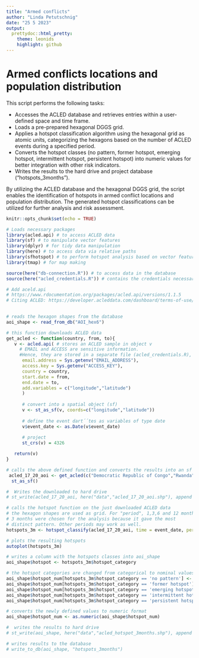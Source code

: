 ```yaml
---
title: "Armed conflicts"
author: "Linda Petutschnig"
date: "25 5 2023"
output:
  prettydoc::html_pretty:
    theme: leonids
    highlight: github
---
```

# Armed conflicts locations and population distribution  

This script performs the following tasks:

- Accesses the ACLED database and retrieves entries within a user-defined space and time frame.
- Loads a pre-prepared hexagonal DGGS grid.
- Applies a hotspot classification algorithm using the hexagonal grid as atomic units, categorizing the hexagons based on the number of ACLED events during a specified period.
- Converts the hotspot classes (no pattern, former hotspot, emerging hotspot, intermittent hotspot, persistent hotspot) into numeric values for better integration with other risk indicators.
- Writes the results to the hard drive and project database ("hotspots_3months").

By utilizing the ACLED database and the hexagonal DGGS grid, the script enables the identification of hotspots in armed conflict locations and population distribution. The generated hotspot classifications can be utilized for further analysis and risk assessment.
 
```r
knitr::opts_chunk$set(echo = TRUE)
```

```r

# Loads necessary packages
library(acled.api) # to access ACLED data
library(sf) # to manipulate vector features
library(dplyr) # for tidy data manipulation
library(here) # to access data via relative paths
library(sfhotspot) # to perform hotspot analysis based on vector features
library(tmap) # for map making

source(here("db-connection.R")) # to access data in the database
source(here("acled_credentials.R")) # contains the credentials necessary to access the ACLED data

# Add aceld.api
# https://www.rdocumentation.org/packages/acled.api/versions/1.1.5
# Citing ACLED: https://developer.acleddata.com/dashboard/terms-of-use/
 
```


```r

# reads the hexagon shapes from the database
aoi_shape <- read_from_db("AOI_hex6")

# this function downloads ACLED data
get_acled <- function(country, from, to){
   v <- acled.api( # stores an ACLED sample in object v
     # EMAIL and ACCESS are sensitive information. 
     #Hence, they are stored in a separate file (acled_credentials.R), which is set as an additional source in the beginning of the script. 
      email.address = Sys.getenv("EMAIL_ADDRESS"),
      access.key = Sys.getenv("ACCESS_KEY"),
      country = country,
      start.date = from, 
      end.date = to,
      add.variables = c("longitude","latitude")
      )
 
      # convert into a spatial object (sf)
      v <- st_as_sf(v, coords=c("longitude","latitude"))
      
      # define the event dart´´tes as variables of type date
      v$event_date <- as.Date(v$event_date)
      
      # project
      st_crs(v) = 4326

   return(v)
}

# calls the above defined function and converts the results into an sf object
 acled_17_20_aoi <- get_acled(c("Democratic Republic of Congo","Rwanda","Uganda","Burundi"), "2017-01-01", "2020-12-31") %>% 
  st_as_sf() 

#  Writes the downloaded to hard drive
# st_write(acled_17_20_aoi, here("data","acled_17_20_aoi.shp"), append = TRUE)

```

```r

# calls the hotspot function on the just downloaded ACLED data
# the hexagon shapes are used as grid. For "period", 1,3,6 and 12 months were tested and visually compared. 
# 3 months were chosen for the analysis because it gave the most
# distinct pattern. Other periods may work as well. 
hotspots_3m <- hotspot_classify(acled_17_20_aoi, time = event_date, period = "3 months", grid = aoi_shape)

# plots the resulting hotspots
autoplot(hotspots_3m)

# writes a column with the hotspots classes into aoi_shape
aoi_shape$hotspot <- hotspots_3m$hotspot_category

# the hotspot categories are changed from categorical to nominal values to enable integration with the rest of the indicators. 
aoi_shape$hotspot_num[hotspots_3m$hotspot_category == 'no pattern'] <- "0"
aoi_shape$hotspot_num[hotspots_3m$hotspot_category == 'former hotspot'] <- "20"
aoi_shape$hotspot_num[hotspots_3m$hotspot_category == 'emerging hotspot'] <- "50"
aoi_shape$hotspot_num[hotspots_3m$hotspot_category == 'intermittent hotspot'] <- "80"
aoi_shape$hotspot_num[hotspots_3m$hotspot_category == 'persistent hotspot'] <- "100"

# converts the newly defined values to numeric format
aoi_shape$hotspot_num <- as.numeric(aoi_shape$hotspot_num)

#  writes the results to hard drive
# st_write(aoi_shape, here("data","acled_hotspot_3months.shp"), append = TRUE)

# writes results to the database
# write_to_db(aoi_shape, "hotspots_3months")

```


